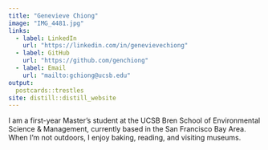 ```yaml
---
title: "Genevieve Chiong"
image: "IMG_4481.jpg"
links:
  - label: LinkedIn
    url: "https://linkedin.com/in/genevievechiong"
  - label: GitHub
    url: "https://github.com/genchiong"
  - label: Email
    url: "mailto:gchiong@ucsb.edu"
output:
  postcards::trestles
site: distill::distill_website
---
```

 
I am a first-year Master's student at the UCSB Bren School of Environmental Science & Management, currently based in the San Francisco Bay Area. When I'm not outdoors, I enjoy baking, reading, and visiting museums. 
